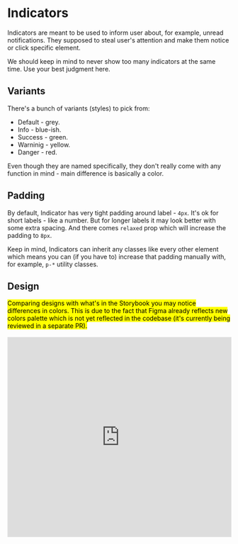 # Indicators

Indicators are meant to be used to inform user about, for example, unread
notifications. They supposed to steal user&apos;s attention and make them notice
or click specific element.

We should keep in mind to never show too many indicators at the same time. Use
your best judgment here.

## Variants

There's a bunch of variants (styles) to pick from:

- Default - grey.
- Info - blue-ish.
- Success - green.
- Warninig - yellow.
- Danger - red.

Even though they are named specifically, they don't really come with any function in mind - main difference is basically a color.

## Padding

By default, Indicator has very tight padding around label - `4px`. It's ok for short labels - like a number.
But for longer labels it may look better with some extra spacing. And there comes `relaxed` prop which will increase the padding to `8px`.

Keep in mind, Indicators can inherit any classes like every other element which means you can (if you have to) increase that padding manually
with, for example, `p-*` utility classes.

## Design

<mark>
  Comparing designs with what's in the Storybook you may notice differences in colors.
  This is due to the fact that Figma already reflects new colors palette which is not yet reflected in the codebase
  (it's currently being reviewed in a separate PR).
</mark>
<br /><br />
<iframe style="border: 1px solid rgba(0, 0, 0, 0.1);" width="100%" height="450" src="https://www.figma.com/embed?embed_host=share&url=https%3A%2F%2Fwww.figma.com%2Ffile%2FgHpwugeu9jFGW4d9u3ReuR%2FCrayons%3Fnode-id%3D391%253A234" allowfullscreen></iframe>

